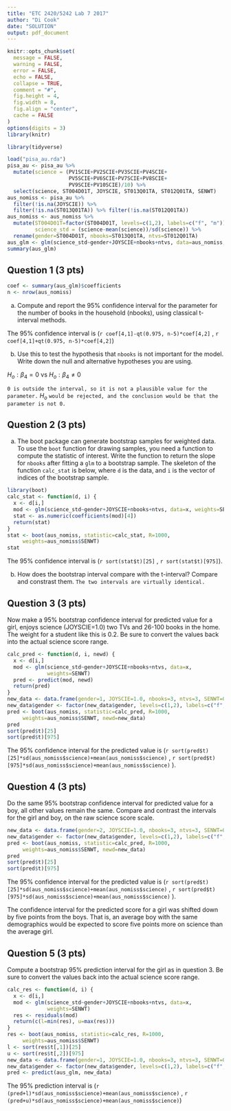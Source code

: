 ```yaml
---
title: "ETC 2420/5242 Lab 7 2017"
author: "Di Cook"
date: "SOLUTION"
output: pdf_document
---
```


```r
knitr::opts_chunk$set(
  message = FALSE,
  warning = FALSE,
  error = FALSE, 
  echo = FALSE, 
  collapse = TRUE,
  comment = "#",
  fig.height = 4,
  fig.width = 8,
  fig.align = "center",
  cache = FALSE
)
options(digits = 3)
library(knitr)
```


```r
library(tidyverse)
```


```r
load("pisa_au.rda")
pisa_au <- pisa_au %>% 
  mutate(science = (PV1SCIE+PV2SCIE+PV3SCIE+PV4SCIE+
                    PV5SCIE+PV6SCIE+PV7SCIE+PV8SCIE+
                    PV9SCIE+PV10SCIE)/10) %>%
  select(science, ST004D01T, JOYSCIE, ST013Q01TA, ST012Q01TA, SENWT)
aus_nomiss <- pisa_au %>% 
  filter(!is.na(JOYSCIE)) %>% 
  filter(!is.na(ST013Q01TA)) %>% filter(!is.na(ST012Q01TA))
aus_nomiss <- aus_nomiss %>%
  mutate(ST004D01T=factor(ST004D01T, levels=c(1,2), labels=c("f", "m")), 
         science_std = (science-mean(science))/sd(science)) %>%
  rename(gender=ST004D01T, nbooks=ST013Q01TA, ntvs=ST012Q01TA)
aus_glm <- glm(science_std~gender+JOYSCIE+nbooks+ntvs, data=aus_nomiss, weights=SENWT)
summary(aus_glm)
```

## Question 1 (3 pts)

```r
coef <- summary(aus_glm)$coefficients
n <- nrow(aus_nomiss)
```

a. Compute and report the 95% confidence interval for the parameter for the number of books in the household (nbooks), using classical t-interval methods.

The 95% confidence interval is (`r coef[4,1]-qt(0.975, n-5)*coef[4,2]` , `r coef[4,1]+qt(0.975, n-5)*coef[4,2]`)

b. Use this to test the hypothesis that `nbooks` is not important for the model. Write down the null and alternative hypotheses you are using.

$H_o: \beta_4=0$ vs $H_o: \beta_4 \neq 0$

`0 is outside the interval, so it is not a plausible value for the parameter.` $H_o$ `would be rejected, and the conclusion would be that the parameter is not 0.`

## Question 2 (3 pts)

a. The boot package can generate bootstrap samples for weighted data. To use the `boot` function for drawing samples, you need a function to compute the statistic of interest. Write the function to return the slope for `nbooks` after fitting a `glm` to a bootstrap sample. The skeleton of the function `calc_stat` is below, where `d` is the data, and `i` is the vector of indices of the bootstrap sample.

```r
library(boot)
calc_stat <- function(d, i) {
  x <- d[i,]
  mod <- glm(science_std~gender+JOYSCIE+nbooks+ntvs, data=x, weights=SENWT)
  stat <- as.numeric(coefficients(mod)[4])
  return(stat)
}
stat <- boot(aus_nomiss, statistic=calc_stat, R=1000,
     weights=aus_nomiss$SENWT)
stat
```

The 95% confidence interval is (`r sort(stat$t)[25]` , `r sort(stat$t)[975]`). 

b. How does the bootstrap interval compare with the t-interval? Compare and constrast them. `The two intervals are virtually identical.`

## Question 3 (3 pts)

Now make a 95% bootstrap confidence interval for predicted value for a girl, enjoys science (JOYSCIE=1.0) two TVs and 26-100 books in the home. The weight for a student like this is 0.2. Be sure to convert the values back into the actual science score range.

```r
calc_pred <- function(d, i, newd) {
  x <- d[i,]
  mod <- glm(science_std~gender+JOYSCIE+nbooks+ntvs, data=x,
             weights=SENWT)
  pred <- predict(mod, newd)
  return(pred)
}
new_data <- data.frame(gender=1, JOYSCIE=1.0, nbooks=3, ntvs=3, SENWT=0.2)
new_data$gender <- factor(new_data$gender, levels=c(1,2), labels=c("f","m"))
pred <- boot(aus_nomiss, statistic=calc_pred, R=1000,
     weights=aus_nomiss$SENWT, newd=new_data)
pred
sort(pred$t)[25]
sort(pred$t)[975]
```

The 95% confidence interval for the predicted value is (`r sort(pred$t)[25]*sd(aus_nomiss$science)+mean(aus_nomiss$science)` , `r sort(pred$t)[975]*sd(aus_nomiss$science)+mean(aus_nomiss$science)` ). 

## Question 4  (3 pts)

Do the same 95% bootstrap confidence interval for predicted value for a boy, all other values remain the same. Compare and contrast the intervals for the girl and boy, on the raw science score scale. 

```r
new_data <- data.frame(gender=2, JOYSCIE=1.0, nbooks=3, ntvs=3, SENWT=0.2)
new_data$gender <- factor(new_data$gender, levels=c(1,2), labels=c("f","m"))
pred <- boot(aus_nomiss, statistic=calc_pred, R=1000,
     weights=aus_nomiss$SENWT, newd=new_data)
pred
sort(pred$t)[25]
sort(pred$t)[975]
```

The 95% confidence interval for the predicted value is (`r sort(pred$t)[25]*sd(aus_nomiss$science)+mean(aus_nomiss$science)` , `r sort(pred$t)[975]*sd(aus_nomiss$science)+mean(aus_nomiss$science)` ). 


The confidence interval for the predicted score for a girl was shifted down by five points from the boys. That is, an average boy with the same demographics would be expected to score five points more on science than the average girl.  

## Question 5  (3 pts)

Compute a bootstrap 95% prediction interval for the girl as in question 3. Be sure to convert the values back into the actual science score range.


```r
calc_res <- function(d, i) {
  x <- d[i,]
  mod <- glm(science_std~gender+JOYSCIE+nbooks+ntvs, data=x,
             weights=SENWT)
  res <- residuals(mod)
  return(c(l=min(res), u=max(res)))
}
res <- boot(aus_nomiss, statistic=calc_res, R=1000,
     weights=aus_nomiss$SENWT)
l <- sort(res$t[,1])[25]
u <- sort(res$t[,2])[975]
new_data <- data.frame(gender=1, JOYSCIE=1.0, nbooks=3, ntvs=3, SENWT=0.2)
new_data$gender <- factor(new_data$gender, levels=c(1,2), labels=c("f","m"))
pred <- predict(aus_glm, new_data)
```

The 95% prediction interval is (`r (pred+l)*sd(aus_nomiss$science)+mean(aus_nomiss$science)` , `r (pred+u)*sd(aus_nomiss$science)+mean(aus_nomiss$science)`)




